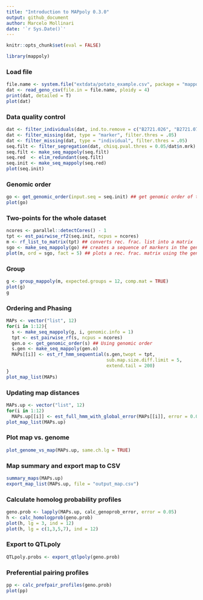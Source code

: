 ```yaml
---
title: "Introduction to MAPpoly 0.3.0"
output: github_document
author: Marcelo Mollinari
date: '`r Sys.Date()`'
---
```


```r
knitr::opts_chunk$set(eval = FALSE)
```

```r
library(mappoly)
```

### Load file

```r
file.name <- system.file("extdata/potato_example.csv", package = "mappoly")
dat <- read_geno_csv(file.in = file.name, ploidy = 4)
print(dat, detailed = T)
plot(dat)
```

### Data quality control

```r
dat <- filter_individuals(dat, ind.to.remove = c("B2721.026", "B2721.078"))
dat <- filter_missing(dat, type = "marker", filter.thres = .05)
dat <- filter_missing(dat, type = "individual", filter.thres = .05)
seq.filt <- filter_segregation(dat, chisq.pval.thres = 0.05/dat$n.mrk)
seq.filt <- make_seq_mappoly(seq.filt)
seq.red  <- elim_redundant(seq.filt)
seq.init <- make_seq_mappoly(seq.red)
plot(seq.init)
```

### Genomic order

```r
go <- get_genomic_order(input.seq = seq.init) ## get genomic order of the sequence
plot(go)
```

### Two-points for the whole dataset

```r
ncores <- parallel::detectCores() - 1
tpt <- est_pairwise_rf2(seq.init, ncpus = ncores)
m <- rf_list_to_matrix(tpt) ## converts rec. frac. list into a matrix 
sgo <- make_seq_mappoly(go) ## creates a sequence of markers in the genome order
plot(m, ord = sgo, fact = 5) ## plots a rec. frac. matrix using the genome order, averaging neighbor cells in a 5 x 5 grid 
```

### Group

```r
g <- group_mappoly(m, expected.groups = 12, comp.mat = TRUE)
plot(g)
g
```

### Ordering and Phasing

```r
MAPs <- vector("list", 12)
for(i in 1:12){
  s <- make_seq_mappoly(g, i, genomic.info = 1) 
  tpt <- est_pairwise_rf(s, ncpus = ncores)
  gen.o <- get_genomic_order(s) ## Using genomic order
  s.gen <- make_seq_mappoly(gen.o)
  MAPs[[i]] <- est_rf_hmm_sequential(s.gen,twopt = tpt, 
                                     sub.map.size.diff.limit = 5, 
                                     extend.tail = 200)
}
plot_map_list(MAPs)
```

### Updating map distances

```r
MAPs.up <- vector("list", 12)
for(i in 1:12)
  MAPs.up[[i]] <- est_full_hmm_with_global_error(MAPs[[i]], error = 0.05)
plot_map_list(MAPs.up)
```

### Plot map vs. genome

```r
plot_genome_vs_map(MAPs.up, same.ch.lg = TRUE)
```

### Map summary and export map to CSV

```r
summary_maps(MAPs.up)
export_map_list(MAPs.up, file = "output_map.csv")
```

### Calculate homolog probability profiles

```r
geno.prob <- lapply(MAPs.up, calc_genoprob_error, error = 0.05)
h <- calc_homologprob(geno.prob)
plot(h, lg = 3, ind = 12)
plot(h, lg = c(1,3,5,7), ind = 12)
```

### Export to QTLpoly

```r
QTLpoly.probs <- export_qtlpoly(geno.prob)
```

### Preferential pairing profiles

```r
pp <- calc_prefpair_profiles(geno.prob)
plot(pp)
```